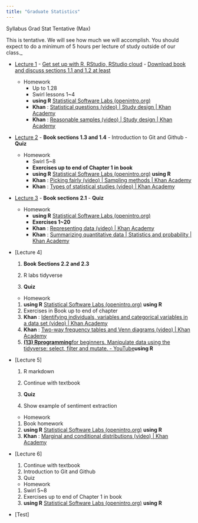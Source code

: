 ```yaml
---
title: "Graduate Statistics"
---
```

Syllabus Grad Stat Tentative (Max)

This is tentative. We will see how much we will accomplish. You should expect to do a minimum of 5 hours per lecture of study outside of our class._


- [Lecture 1](00-install_name_plot.html)
        - [Get set up with R, RStudio, RStudio cloud](00-install_name_plot.html)
        - [Download book and discuss sections 1.1 and 1.2 at least](00-install_name_plot.html)

    - Homework
        - Up to 1.28
        - Swirl lessons 1~4
        - **using R** [Statistical Software Labs (openintro.org)](https://www.openintro.org/book/statlabs/?statlab=software_intro) 
        - **Khan** : [Statistical questions (video) | Study design | Khan Academy](https://www.khanacademy.org/math/statistics-probability/designing-studies/statistics-overview/v/understanding-statistical-questions)
        - **Khan** : [Reasonable samples (video) | Study design | Khan Academy](https://www.khanacademy.org/math/statistics-probability/designing-studies/sampling-and-surveys/v/reasonable-samples)


- [Lecture 2](00-install_name_plot.html)
        - **Book sections 1.3 and 1.4**
        - Introduction to Git and Github
        - **Quiz**

    - Homework
        - Swirl 5~8
        - **Exercises up to end of Chapter 1 in book**
        - **using R** [Statistical Software Labs (openintro.org)](https://www.openintro.org/book/statlabs/?statlab=software_intro) **using R**
        - **Khan** : [Picking fairly (video) | Sampling methods | Khan Academy](https://www.khanacademy.org/math/statistics-probability/designing-studies/sampling-methods-stats/v/probability-decisions)
        - **Khan** : [Types of statistical studies (video) | Khan Academy](https://www.khanacademy.org/math/statistics-probability/designing-studies/types-studies-experimental-observational/v/types-of-statistical-studies)

- [Lecture 3](00-install_name_plot.html)
        - **Book sections 2.1**
        - **Quiz**
    - Homework
        - **using R** [Statistical Software Labs (openintro.org)](https://www.openintro.org/book/statlabs/?statlab=intro_to_data)
        - **Exercises 1~20**
        - **Khan** : [Representing data (video) | Khan Academy](https://www.khanacademy.org/math/statistics-probability/displaying-describing-data/quantitative-data-graphs/v/ways-to-represent-data)
        - **Khan** : [Summarizing quantitative data | Statistics and probability | Khan Academy](https://www.khanacademy.org/math/statistics-probability/summarizing-quantitative-data)

- [Lecture 4]

    1. **Book Sections 2.2 and 2.3**

    1. R labs tidyverse

    1. **Quiz**

    - Homework

    1. **using R** [Statistical Software Labs (openintro.org)](https://www.openintro.org/book/statlabs/?statlab=intro_to_data) **using R**
    2. Exercises in Book up to end of chapter
    3. **Khan** : [Identifying individuals, variables and categorical variables in a data set (video) | Khan Academy](https://www.khanacademy.org/math/statistics-probability/analyzing-categorical-data/one-categorical-variable/v/identifying-individuals-variables-and-categorical-variables-in-a-data-set)
    4. **Khan** : [Two-way frequency tables and Venn diagrams (video) | Khan Academy](https://www.khanacademy.org/math/statistics-probability/analyzing-categorical-data/two-way-tables-for-categorical-data/v/two-way-frequency-tables-and-venn-diagrams)
    5. [**(13) R****programming**for beginners. Manipulate data using the tidyverse: select, filter and mutate. - YouTube](https://www.youtube.com/watch?v=nRtp7wSEtJA)**using R**

- [Lecture 5]

    1. R markdown
    2. Continue with textbook

    1. **Quiz**

    1. Show example of sentiment extraction

    - Homework

    1. Book homework
    2. **using R** [Statistical Software Labs (openintro.org)](https://www.openintro.org/book/statlabs/?statlab=software_intro) **using R**
    3. **Khan** : [Marginal and conditional distributions (video) | Khan Academy](https://www.khanacademy.org/math/statistics-probability/analyzing-categorical-data/distributions-in-two-way-tables/v/marginal-distribution-and-conditional-distribution)

- [Lecture 6]

    1. Continue with textbook
    2. Introduction to Git and Github
    3. Quiz

    - Homework

    1. Swirl 5~8
    2. Exercises up to end of Chapter 1 in book
    3. **using R** [Statistical Software Labs (openintro.org)](https://www.openintro.org/book/statlabs/?statlab=software_intro) **using R**

- [Test]
